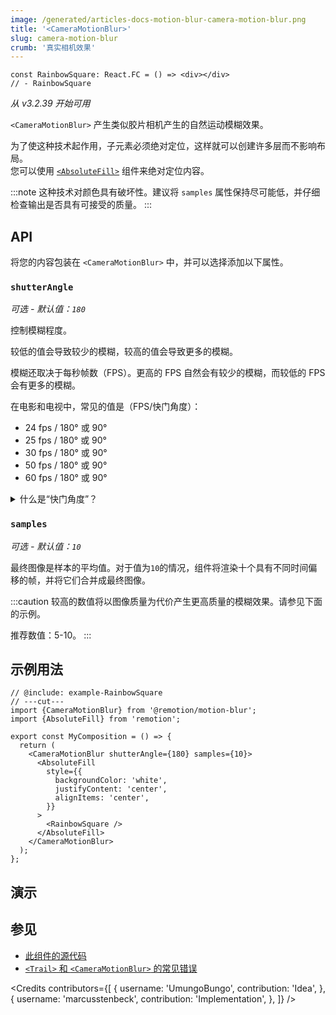 ```yaml
---
image: /generated/articles-docs-motion-blur-camera-motion-blur.png
title: '<CameraMotionBlur>'
slug: camera-motion-blur
crumb: '真实相机效果'
---
```



```twoslash include example
const RainbowSquare: React.FC = () => <div></div>
// - RainbowSquare
```

_从 v3.2.39 开始可用_

`<CameraMotionBlur>` 产生类似胶片相机产生的自然运动模糊效果。

为了使这种技术起作用，子元素必须绝对定位，这样就可以创建许多层而不影响布局。  
您可以使用 [`<AbsoluteFill>`](/docs/absolute-fill) 组件来绝对定位内容。

:::note
这种技术对颜色具有破坏性。建议将 `samples` 属性保持尽可能低，并仔细检查输出是否具有可接受的质量。
:::

## API

将您的内容包装在 `<CameraMotionBlur>` 中，并可以选择添加以下属性。

### `shutterAngle`

_可选 - 默认值：`180`_

控制模糊程度。

较低的值会导致较少的模糊，较高的值会导致更多的模糊。

模糊还取决于每秒帧数（FPS）。更高的 FPS 自然会有较少的模糊，而较低的 FPS 会有更多的模糊。

在电影和电视中，常见的值是（FPS/快门角度）：

- 24 fps / 180&deg; 或 90&deg;
- 25 fps / 180&deg; 或 90&deg;
- 30 fps / 180&deg; 或 90&deg;
- 50 fps / 180&deg; 或 90&deg;
- 60 fps / 180&deg; 或 90&deg;

<details>
<summary>什么是“快门角度”？</summary>
许多模拟胶片相机使用带有部分切割的旋转圆盘来阻挡或透过光线以曝光模拟胶片。零度等于完全阻挡光线，而 360 度等同于完全不阻挡任何光线。

电影行业中最常用的值是 90 和 180 度。这些值与您在大多数电影中体验到的相同。

在这里阅读更多：[维基百科上的旋转圆盘快门](https://en.wikipedia.org/wiki/Rotary_disc_shutter)

</details>

### `samples`

_可选 - 默认值：`10`_

最终图像是样本的平均值。对于值为`10`的情况，组件将渲染十个具有不同时间偏移的帧，并将它们合并成最终图像。

:::caution
较高的数值将以图像质量为代价产生更高质量的模糊效果。请参见下面的示例。

推荐数值：5-10。
:::

## 示例用法

```tsx twoslash
// @include: example-RainbowSquare
// ---cut---
import {CameraMotionBlur} from '@remotion/motion-blur';
import {AbsoluteFill} from 'remotion';

export const MyComposition = () => {
  return (
    <CameraMotionBlur shutterAngle={180} samples={10}>
      <AbsoluteFill
        style={{
          backgroundColor: 'white',
          justifyContent: 'center',
          alignItems: 'center',
        }}
      >
        <RainbowSquare />
      </AbsoluteFill>
    </CameraMotionBlur>
  );
};
```

## 演示

<CameraMotionBlurExample />

## 参见

- [此组件的源代码](https://github.com/remotion-dev/remotion/blob/main/packages/motion-blur/src/CameraMotionBlur.tsx)
- [`<Trail>` 和 `<CameraMotionBlur>` 的常见错误](/docs/motion-blur/common-mistake)

<Credits
  contributors={[
    {
      username: 'UmungoBungo',
      contribution: 'Idea',
    },
    {
      username: 'marcusstenbeck',
      contribution: 'Implementation',
    },
  ]}
/>

